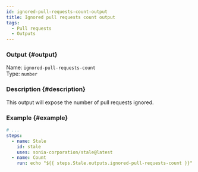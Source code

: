 ```yaml
---
id: ignored-pull-requests-count-output
title: Ignored pull requests count output
tags:
  - Pull requests
  - Outputs
---
```


### Output {#output}

Name: `ignored-pull-requests-count`  
Type: `number`

### Description {#description}

This output will expose the number of pull requests ignored.

### Example {#example}

```yml {6}
# ...
steps:
  - name: Stale
    id: stale
    uses: sonia-corporation/stale@latest
  - name: Count
    run: echo "${{ steps.Stale.outputs.ignored-pull-requests-count }}"
```
